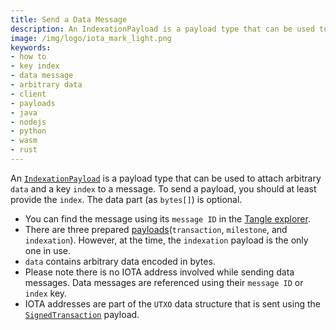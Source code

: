 ```yaml
---
title: Send a Data Message
description: An IndexationPayload is a payload type that can be used to attach arbitrary data and a key index to a message.
image: /img/logo/iota_mark_light.png
keywords:
- how to
- key index
- data message
- arbitrary data
- client
- payloads
- java
- nodejs
- python
- wasm
- rust
---
```


An [`IndexationPayload`](../key_concepts/messages_payloads_and_transactions.md#indexationpayload) is a payload type that can be used to attach arbitrary `data`
and a key `index` to a message. To send a payload, you should  at least provide the `index`. The data part
(as `bytes[]`) is optional.


<Tabs groupId="language">
  <TabItem value="java" label="Java">
    <JavaDataMessage />
  </TabItem>
  <TabItem value="nodejs" label="Nodejs">
    <NodejsGetDataMessage />
  </TabItem>
  <TabItem value="python" label="Python">
    <PythonGetDataMessage />
  </TabItem>
  <TabItem value="rust" label="Rust">
    <RustGetDataMessage />
  </TabItem>
  <TabItem value="wasm" label="Wasm">
    <WasmGetDataMessage />
  </TabItem>
</Tabs>


- You can find the message using its `message ID` in the
  [Tangle explorer](https://explorer.iota.org/devnet/message/8d4fa37be3c00691131c2c3e03e7b8b956c9118a2ce4be3a8597d51d82ed2de9).
- There are three prepared [payloads](../key_concepts/messages_payloads_and_transactions.md#corepayloads)(`transaction`, `milestone`, and `indexation`). However, at the time, the `indexation`
  payload is the only one in use.
- `data` contains arbitrary data encoded in bytes.
- Please note there is no IOTA address involved while sending data messages. Data messages are referenced using their
  `message ID` or `index` key.
- IOTA addresses are part of the `UTXO` data structure that is sent using the [`SignedTransaction`](./../key_concepts/messages_payloads_and_transactions#signedtransaction)
  payload.
